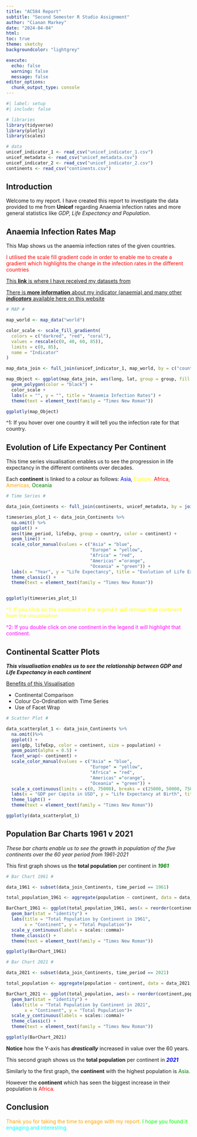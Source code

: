 ```yaml
---
title: "AC584 Report"
subtitle: "Second Semester R Studio Assignment"
author: "Cianan Markey"
date: "2024-04-04"
html: 
toc: true 
theme: sketchy
backgroundcolor: "lightgrey"

execute: 
  echo: false
  warning: false
  message: false
editor_options: 
  chunk_output_type: console
---
```

```r
#| label: setup
#| include: false

# libraries
library(tidyverse)
library(plotly)
library(scales)

# data
unicef_indicator_1 <- read_csv("unicef_indicator_1.csv")
unicef_metadata <- read_csv("unicef_metadata.csv")
unicef_indicator_2 <- read_csv("unicef_indicator_2.csv")
continents <- read_csv("continents.csv")

```
## Introduction ##

Welcome to my report. I have created this report to investigate the data provided to me from **Unicef** regarding Anaemia infection rates and more general statistics like *GDP, Life Expectancy and Population*.

## Anaemia Infection Rates Map ##
This Map shows us the anaemia infection rates of the given countries.

<span style="color: red;"> I utilised the scale fill gradient code in order to enable me to create a gradient which highlights the change in the infection rates in the different countries

[This **link** is where I have received my datasets from](https://data.unicef.org/dv_index/)


[There is **more information** about my indicator (anaemia) and many other ***indicators*** available here on this website](https://data.unicef.org/indicator-profile/)

```r

# MAP #

map_world <- map_data("world")

color_scale <- scale_fill_gradientn(
  colors = c("darkred", "red", "coral"),  
  values = rescale(c(0, 40, 60, 85)),  
  limits = c(0, 85),  
  name = "Indicator"
)

map_data_join <- full_join(unicef_indicator_1, map_world, by = c("country" = "region"))

map_Object <- ggplot(map_data_join, aes(long, lat, group = group, fill = obs_value)) +
  geom_polygon(color = "black") +
  color_scale + 
  labs(x = "", y = "", title = "Anaemia Infection Rates") +
  theme(text = element_text(family = "Times New Roman"))

ggplotly(map_Object)
```
^1: If you hover over one country it will tell you the infection rate for that country.


## Evolution of Life Expectancy Per Continent ##
This time series visualisation enables us to see the progression in life expectancy in the different continents over decades.

Each **continent** is linked to a *colour* as follows:
 <span style="color: blue;"> Asia,<span style="color: yellow;"> Europe, <span style="color: red;"> Africa,<span style="color: orange;"> Americas,<span style="color: green;"> Oceania
```r
# Time Series #

data_join_Continents <- full_join(continents, unicef_metadata, by = join_by(country))

timeseries_plot_1 <- data_join_Continents %>%
  na.omit() %>%
  ggplot() +
  aes(time_period, lifeExp, group = country, color = continent) +
  geom_line() +
  scale_color_manual(values = c("Asia" = "blue", 
                                "Europe" = "yellow",
                                "Africa" = "red",
                                "Americas" ="orange",
                                "Oceania" = "green")) + 
  labs(x = "Year", y = "Life Expectancy", title = "Evolution of Life Expectancy") +
  theme_classic() + 
  theme(text = element_text(family = "Times New Roman"))


ggplotly(timeseries_plot_1)
```
<span style="color: #FFFF00;"> ^1: If you click on the continent in the legend it will remove that continent from the visualisation

<span style="color: #FF00FF;"> ^2: If you double click on one continent in the legend it will highlight that continent.


## Continental Scatter Plots ##
***This visualisation enables us to see the relationship between GDP and Life Expectancy in each continent***

<span style="text-decoration: underline;">Benefits of this Visualisation</span>

- Continental Comparison
- Colour Co-Ordination with Time Series
- Use of Facet Wrap

```r
# Scatter Plot #

data_scatterplot_1 <- data_join_Continents %>%
  na.omit()%>%
  ggplot() +
  aes(gdp, lifeExp, color = continent, size = population) +
  geom_point(alpha = 0.5) +
  facet_wrap(~ continent) +
  scale_color_manual(values = c("Asia" = "blue", 
                                "Europe" = "yellow",
                                "Africa" = "red",
                                "Americas" ="orange",
                                "Oceania" = "green")) +
  scale_x_continuous(limits = c(0, 75000), breaks = c(25000, 50000, 75000), labels = scales::unit_format(unit = "K", scale = 0.001)) + 
  labs(x = "GDP per Capita in USD", y = "Life Expectancy at Birth", title = "Continental Correlation Between Life Expectancy and GDP") +
  theme_light() + 
  theme(text = element_text(family = "Times New Roman"))

ggplotly(data_scatterplot_1)
```

## Population Bar Charts 1961 v 2021 ##

*These bar charts enable us to see the growth in population of the five continents over the 60 year period from 1961-2021*

This first graph shows us the **total population** per continent in <span style="color: green;"> ***1961***

```r

# Bar Chart 1961 #

data_1961 <- subset(data_join_Continents, time_period == 1961)

total_population_1961 <- aggregate(population ~ continent, data = data_1961, FUN = sum)

BarChart_1961 <- ggplot(total_population_1961, aes(x = reorder(continent,population), y = population, fill = continent)) +
  geom_bar(stat = "identity") +
  labs(title = "Total Population by Continent in 1961",
       x = "Continent", y = "Total Population")+
  scale_y_continuous(labels = scales::comma)+
  theme_classic() + 
  theme(text = element_text(family = "Times New Roman"))

ggplotly(BarChart_1961)

```

```r

# Bar Chart 2021 #

data_2021 <- subset(data_join_Continents, time_period == 2021)

total_population <- aggregate(population ~ continent, data = data_2021, FUN = sum)

BarChart_2021 <- ggplot(total_population, aes(x = reorder(continent,population), y = population, fill = continent)) +
  geom_bar(stat = "identity") +
  labs(title = "Total Population by Continent in 2021",
       x = "Continent", y = "Total Population")+
  scale_y_continuous(labels = scales::comma)+
  theme_classic() + 
  theme(text = element_text(family = "Times New Roman"))

ggplotly(BarChart_2021)

```
**Notice** how the Y-axis has ***drastically*** increased in value over the 60 years. 

This second graph shows us the **total population** per continent in <span style="color: blue;"> ***2021***

Similarly to the first graph, the **continent** with the highest population is <span style="color: Green;"> Asia.

However the **continent** which has seen the biggest increase in their population is <span style="color: Red;"> Africa.


## Conclusion ##

<span style="color: #FFA500;"> Thank you for taking the time to engage with my report. <span style="color: #00FF00;"> I hope you found it <span style="color: #00FFFF;"> engaging and interesting. 

